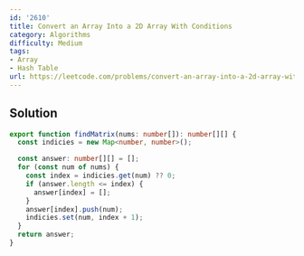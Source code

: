 ```yaml
---
id: '2610'
title: Convert an Array Into a 2D Array With Conditions
category: Algorithms
difficulty: Medium
tags:
- Array
- Hash Table
url: https://leetcode.com/problems/convert-an-array-into-a-2d-array-with-conditions
---
```


## Solution

```typescript filename="solution.ts" copy
export function findMatrix(nums: number[]): number[][] {
  const indicies = new Map<number, number>();

  const answer: number[][] = [];
  for (const num of nums) {
    const index = indicies.get(num) ?? 0;
    if (answer.length <= index) {
      answer[index] = [];
    }
    answer[index].push(num);
    indicies.set(num, index + 1);
  }
  return answer;
}
```


